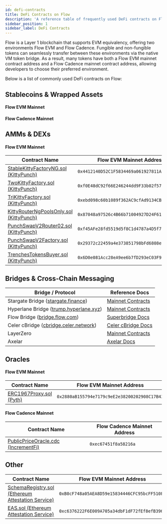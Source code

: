 ```yaml
---
id: defi-contracts
title: DeFi Contracts on Flow
description: 'A reference table of frequently used DeFi contracts on Flow, including their addresses for both Flow EVM and Flow Cadence.'
sidebar_position: 1
sidebar_label: DeFi Contracts
---
```



Flow is a Layer 1 blockchain that supports EVM equivalency, offering two environments Flow EVM and Flow Cadence. Fungible and non-fungible tokens can seamlessly transfer between these environments via the native VM token bridge. As a result, many tokens have both a Flow EVM mainnet contract address and a Flow Cadence mainnet contract address, allowing developers to choose their preferred environment.

Below is a list of commonly used DeFi contracts on Flow:

## Stablecoins & Wrapped Assets

#### Flow EVM Mainnet

<StablecoinsWrappedAssetsTable environment="evm" />

#### Flow Cadence Mainnet

<StablecoinsWrappedAssetsTable environment="cadence" />

## AMMs & DEXs

#### Flow EVM Mainnet

| Contract Name                                                                                                                      | Flow EVM Mainnet Address                     |
| ---------------------------------------------------------------------------------------------------------------------------------- | -------------------------------------------- |
| [StableKittyFactoryNG.sol (KittyPunch)](https://evm.flowscan.io/address/0x4412140D52C1F5834469a061927811Abb6026dB7?tab=contract)   | `0x4412140D52C1F5834469a061927811Abb6026dB7` |
| [TwoKittyFactory.sol (KittyPunch)](https://evm.flowscan.io/address/0xf0E48dC92f66E246244dd9F33b02f57b0E69fBa9?tab=contract)        | `0xf0E48dC92f66E246244dd9F33b02f57b0E69fBa9` |
| [TriKittyFactory.sol (KittyPunch)](https://evm.flowscan.io/address/0xebd098c60b1089f362AC9cfAd9134CBD29408226?tab=contract)        | `0xebd098c60b1089f362AC9cfAd9134CBD29408226` |
| [KittyRouterNgPoolsOnly.sol (KittyPunch)](https://evm.flowscan.io/address/0x87048a97526c4B66b71004927D24F61DEFcD6375?tab=contract) | `0x87048a97526c4B66b71004927D24F61DEFcD6375` |
| [PunchSwapV2Router02.sol (KittyPunch)](https://evm.flowscan.io/address/0xf45AFe28fd5519d5f8C1d4787a4D5f724C0eFa4d?tab=contract)    | `0xf45AFe28fd5519d5f8C1d4787a4D5f724C0eFa4d` |
| [PunchSwapV2Factory.sol (KittyPunch)](https://evm.flowscan.io/address/0x29372c22459a4e373851798bFd6808e71EA34A71?tab=contract)     | `0x29372c22459a4e373851798bFd6808e71EA34A71` |
| [TrenchesTokensBuyer.sol (KittyPunch)](https://evm.flowscan.io/address/0x6D0e081Acc28eA9ee6b7fD293eC03F97147b026d?tab=contract)    | `0x6D0e081Acc28eA9ee6b7fD293eC03F97147b026d` |

## Bridges & Cross-Chain Messaging

| Bridge / Protocol                                                                                                                                                                                             | Reference Docs                                                                                                                 |
| ------------------------------------------------------------------------------------------------------------------------------------------------------------------------------------------------------------- | ------------------------------------------------------------------------------------------------------------------------------ |
| Stargate Bridge ([stargate.finance](https://stargate.finance/bridge?srcChain=ethereum&srcToken=0xA0b86991c6218b36c1d19D4a2e9Eb0cE3606eB48&dstChain=flow&dstToken=0xF1815bd50389c46847f0Bda824eC8da914045D14)) | [Mainnet Contracts](https://stargateprotocol.gitbook.io/stargate/v2-developer-docs/technical-reference/mainnet-contracts#flow) |
| Hyperlane Bridge ([trump.hyperlane.xyz](https://trump.hyperlane.xyz/))                                                                                                                                        | [Mainnet Contracts](https://docs.hyperlane.xyz/docs/reference/addresses/mailbox-addresses)                                     |
| Flow Bridge ([bridge.flow.com](https://bridge.flow.com/))                                                                                                                                                     | [Superbridge Docs](https://docs.superbridge.app/)                                                                              |
| Celer cBridge ([cbridge.celer.network](https://cbridge.celer.network/1/747/USDC-intermediary))                                                                                                                | [Celer cBridge Docs](https://cbridge-docs.celer.network/tutorial/flow-cadence-bridging-guide)                                  |
| LayerZero                                                                                                                                                                                                     | [Mainnet Contracts](https://docs.layerzero.network/v1/developers/evm/technical-reference/deployed-contracts?chains=flow)       |
| Axelar                                                                                                                                                                                                        | [Axelar Docs](https://docs.axelar.dev/validator/external-chains/flow/)                                                         |

## Oracles

#### Flow EVM Mainnet

| Contract Name                                                                                                      | Flow EVM Mainnet Address                     |
| ------------------------------------------------------------------------------------------------------------------ | -------------------------------------------- |
| [ERC1967Proxy.sol (Pyth)](https://evm.flowscan.io/address/0x2880aB155794e7179c9eE2e38200202908C17B43?tab=contract) | `0x2880aB155794e7179c9eE2e38200202908C17B43` |

#### Flow Cadence Mainnet

| Contract Name                                                                                           | Flow Cadence Mainnet Address |
| ------------------------------------------------------------------------------------------------------- | ---------------------------- |
| [PublicPriceOracle.cdc (IncrementFi)](https://contractbrowser.com/A.ec67451f8a58216a.PublicPriceOracle) | `0xec67451f8a58216a`         |

## Other

| Contract Name                                                                                                                                | Flow EVM Mainnet Address                     |
| -------------------------------------------------------------------------------------------------------------------------------------------- | -------------------------------------------- |
| [SchemaRegistry.sol (Ethereum Attestation Service)](https://evm.flowscan.io/address/0xB0cF748a05AEA8D59e15834446CFC95bcFF510F0?tab=contract) | `0xB0cF748a05AEA8D59e15834446CFC95bcFF510F0` |
| [EAS.sol (Ethereum Attestation Service)](https://evm.flowscan.io/address/0xc6376222F6E009A705a34dbF1dF72fEf8efB3964?tab=contract)            | `0xc6376222F6E009A705a34dbF1dF72fEf8efB3964` |
